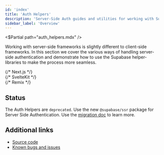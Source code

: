 ```yaml
---
id: 'index'
title: 'Auth Helpers'
description: 'Server-Side Auth guides and utilities for working with Supabase.'
sidebar_label: 'Overview'
---
```


<$Partial
  path="auth_helpers.mdx"
/>

Working with server-side frameworks is slightly different to client-side frameworks. In this section we cover the various ways of handling server-side authentication and demonstrate how to use the Supabase helper-libraries to make the process more seamless.

<div className="container" style={{ padding: 0 }}>
  <div className="grid md:grid-cols-12 gap-4">
    {/* Next.js */}
    <div className="col-span-6">
      <ButtonCard
        to={'/guides/auth/auth-helpers/nextjs'}
        title={'Next.js'}
        description={'Helpers for authenticating users in Next.js applications.'}
      />
    </div>
    {/* SvelteKit */}
    <div className="col-span-6">
      <ButtonCard
        to={'/guides/auth/auth-helpers/sveltekit'}
        title={'SvelteKit'}
        description={'Helpers for authenticating users in SvelteKit applications.'}
      />
    </div>
    {/* Remix */}
    <div className="col-span-6">
      <ButtonCard
        to={'/guides/auth/auth-helpers/remix'}
        title={'Remix'}
        description={'Helpers for authenticating users in Remix applications.'}
      />
    </div>
  </div>
</div>

## Status

The Auth Helpers are `deprecated`. Use the new `@supabase/ssr` package for Server Side Authentication. Use the [migration doc](/docs/guides/auth/server-side/migrating-to-ssr-from-auth-helpers) to learn more.

## Additional links

- [Source code](https://github.com/supabase/auth-helpers)
- [Known bugs and issues](https://github.com/supabase/auth-helpers/issues)
